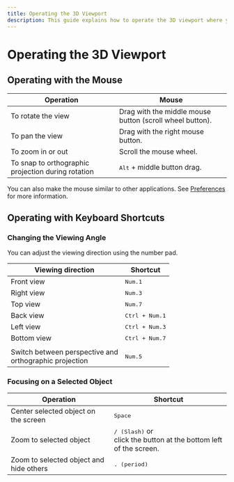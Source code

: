 ```yaml
---
title: Operating the 3D Viewport
description: This guide explains how to operate the 3D viewport where you draw sketches and create solids.
---
```


# Operating the 3D Viewport

## Operating with the Mouse

| Operation                                          | Mouse                                                    |
| -------------------------------------------------- | -------------------------------------------------------- |
| To rotate the view                                 | Drag with the middle mouse button (scroll wheel button). |
| To pan the view                                    | Drag with the right mouse button.                        |
| To zoom in or out                                  | Scroll the mouse wheel.                                  |
| To snap to orthographic projection during rotation | <kbd>Alt</kbd> + middle button drag.                     |


You can also make the mouse similar to other applications. See [Preferences](./preferences) for more information.

## Operating with Keyboard Shortcuts

### Changing the Viewing Angle

You can adjust the viewing direction using the number pad.

| Viewing direction                                      | Shortcut                |
| ------------------------------------------------------ | ----------------------- |
| Front view                                             | <kbd>Num.1</kbd>        |
| Right view                                             | <kbd>Num.3</kbd>        |
| Top view                                               | <kbd>Num.7</kbd>        |
| Back view                                              | <kbd>Ctrl + Num.1</kbd> |
| Left view                                              | <kbd>Ctrl + Num.3</kbd> |
| Bottom view                                            | <kbd>Ctrl + Num.7</kbd> |
|                                                        |                         |
| Switch between perspective and <br />orthographic projection | <kbd>Num.5</kbd>        |

### Focusing on a Selected Object

| Operation                                          | Shortcut                                                                   |
| -------------------------------------------------- | -------------------------------------------------------------------------- |
| Center selected object on the screen                         | <kbd>Space</kbd>                                                           |
| Zoom to selected object                             | <kbd>/ (Slash)</kbd> or <br />click the button<ButtonIcon type="button-focus" /> at the bottom left of the screen. |
| Zoom to selected object and hide others | <kbd>. (period)</kbd>                                                      |




